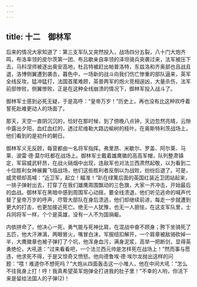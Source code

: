 ```yaml
---
---
---
```

title: 十二　御林军
---





后来的情况大家知道了：第三支军队又突然投入，战场四分五裂，八十门大炮齐鸣，布洛率领的皮尔茨第一团、布吕歇亲自率领的泽坦骑兵突袭过来，法军被压下去，马科涅师被逐出奥安高地，杜吕特被赶出帕普洛特，东兹洛和齐奥部也且战且退，洛博侧翼遭到袭击，暮色中，一场新的战斗向我们伤亡惨重的部队逼来，英军全线反攻，猛冲猛打，法国首尾难顾，英普两军的炮火竞相逞凶，大量杀伤，法军前部惨败，侧翼惨败，正是在这种全线崩溃的情况下，御林军投入战斗了。

御林军士感到必死无疑，于是高呼：“皇帝万岁！”历史上，再也没有比这种欢呼着誓死赴难更动人的场面了。

那天，天空一直阴沉沉的，恰好在那时候，到了傍晚八点钟，天边忽然亮晴，云隙中露出夕阳，血红血红的，透过尼维勒大路边榆树的枝叶。在奥斯特利茨战场上，他们看到的是初升的朝日。

御林军义无反顾，每营都由一名将军指挥。弗里昂、米歇尔、罗盖、阿尔莱、马莱、波雷·德·莫尔旺都在战场上。御林军士戴着雄鹰徽的高高军帽，队列整肃镇定，军容威武轩昂，在战火硝烟中出现，连敌军也对法兰西肃然起敬，以为看到二十位胜利女神展翼飞临战场，他们这些胜利者反倒以为战败，纷纷后退了。可是，威灵顿却高喊：“近卫军，起立！瞄准！”趴在绿篱后面的英国红装近卫团站起来，一排子弹射出去，打穿了在我们雄鹰周围飘动的三色旗，大家一齐冲击，开始最后的血战。御林军在黑暗中感到周围军心动摇，要全线溃退，他们听见逃命的喊声代替了皇帝万岁的呼声，尽管大部队在身后溃逃，他们却继续前进，每走一步就遭到更大的打击，也更加接近死亡。绝无一人犹豫，也无一人胆怯，在这支军队里，士兵同将军一样，个个是英雄，没有一人不为国捐躯。

内依拼命了，他决心一死，勇气能与死神比肩，在混战中奋不顾身；胯下坐骑死了五匹，他大汗淋漓，两眼冒火，嘴冒白沫，军服纽扣解开，一个肩章被敌骑砍掉一半，大鹰徽章也被子弹打了个坑，他浑身血污，满身泥浆，高举一把断剑，显得英勇绝伦，大吼道：“过来看看吧，一个法兰西元帅是怎样死在战场上！”然而事与愿违，他求死不得，于是又惊奇又愤怒。他向德鲁埃·德·埃尔龙抛出这样的问题：“喂！难道你不想死吗？”大炮从四面轰击这一小堆人，他在中间大吼：“怎么不往我身上打！哼！我真希望英军炮弹全打进我的肚子里！”不幸的人哟，你活下来是留给法国人的子弹(2)！